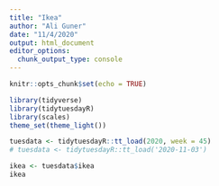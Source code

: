 ```yaml
---
title: "Ikea"
author: "Ali Guner"
date: "11/4/2020"
output: html_document
editor_options: 
  chunk_output_type: console
---
```



```r
knitr::opts_chunk$set(echo = TRUE)

library(tidyverse)
library(tidytuesdayR)
library(scales)
theme_set(theme_light())
```


```r

tuesdata <- tidytuesdayR::tt_load(2020, week = 45)
# tuesdata <- tidytuesdayR::tt_load('2020-11-03')

ikea <- tuesdata$ikea
ikea
```
